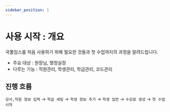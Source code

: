 ```yaml
---
sidebar_position: 1
---
```


# 사용 시작 : 개요
국풀임스를 처음 사용하기 위해 필요한 것들과 첫 수업까지의 과정을 알려드립니다.

- 주요 대상 : 원장님, 행정실장
- 다루는 기능 : 직원관리, 학생관리, 학급관리, 코드관리

## 진행 흐름

`강사,직원 정보 입력` → `학급 세팅` → `학생 정보 추가` → `학생 입반` → `수강료 생성` → `첫 수업 시작`
